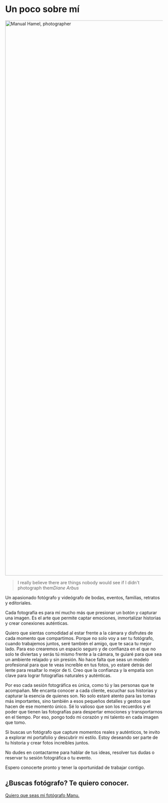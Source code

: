 # Un poco sobre mí

<div class="image">
	<picture>
		<source srcset="/assets/img/content/about-400.avif 400w, /assets/img/content/about-1920.avif" type="image/avif" />
		<source srcset="/assets/img/content/about-400.jpg 400w, /assets/img/content/about-1920.jpg" type="image/jpg" />
		<img
			src="/assets/img/content/about-400.jpg"
			width="999"
			height="1774"
			loading="lazy"
			alt="Manual Hamel, photographer"
		/>
	</picture>
	<blockquote>
		I really believe there are things nobody would see if I didn't photograph them<cite>Diane Arbus</cite>
	</blockquote>
</div>

Un apasionado fotógrafo y videógrafo de bodas, eventos, familias, retratos y editoriales.

Cada fotografía es para mí mucho más que presionar un botón y capturar una imagen. Es el arte que permite captar emociones, inmortalizar historias y crear conexiones auténticas.

Quiero que sientas comodidad al estar frente a la cámara y disfrutes de cada momento que compartimos. Porque no solo voy a ser tu fotógrafo, cuando trabajemos juntos, seré también el amigo, que te saca tu mejor lado. Para eso crearemos un espacio seguro y de confianza en el que no solo te diviertas y serás tú mismo frente a la cámara, te guiaré para que sea un ambiente relajado y sin presión. No hace falta que seas un modelo profesional para que te veas increíble en tus fotos, yo estaré detrás del lente para resaltar lo mejor de ti. Creo que la confianza y la empatía son clave para lograr fotografías naturales y auténticas.

Por eso cada sesión fotográfica es única, como tú y las personas que te acompañan. Me encanta conocer a cada cliente, escuchar sus historias y capturar la esencia de quienes son. No solo estaré atento para las tomas más importantes, sino también a esos pequeños detalles y gestos que hacen de ese momento único. Sé lo valioso que son los recuerdos y el poder que tienen las fotografías para despertar emociones y transportarnos en el tiempo. Por eso, pongo todo mi corazón y mi talento en cada imagen que tomo.

Si buscas un fotógrafo que capture momentos reales y auténticos, te invito a explorar mi portafolio y descubrir mi estilo. Estoy deseando ser parte de tu historia y crear fotos increíbles juntos.

No dudes en contactarme para hablar de tus ideas, resolver tus dudas o reservar tu sesión fotográfica o tu evento.

Espero conocerte pronto y tener la oportunidad de trabajar contigo.

## ¿Buscas fotógrafo? Te quiero conocer.

<a class="button" href="mailto:manuel@mh-photography.com">
	Quiero que seas mi fotógrafo Manu.
</a>
